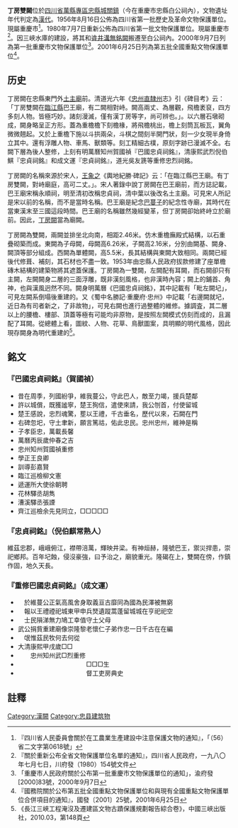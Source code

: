 {{msg:四川省文物保護單位
|名稱 = 丁房雙闕
|編號 = 59
|圖片 = 忠縣丁房雙闕01.jpg
|級別 = S01
|分類 = 
|時代 = [[漢代|漢代]]
|地点 = [[四川省|四川省]][[萬縣專區|萬縣專區]][[忠縣|忠縣]][[城關鎮|城關鎮]]
|坐標 =
|登錄 = 1956年8月16日
}}
{{msg:四川省文物保護單位
|名稱 = 丁房闕
|編號 = 71
|圖片 = 忠縣丁房雙闕02.jpg
|級別 = S1
|分類 = 
|時代 = [[漢代|漢代]]
|地点 = [[四川省|四川省]][[忠縣|忠縣]]
|坐標 =
|登錄 = 1980年7月7日
}}
{{msg:重慶市文物保護單位
|名稱 = 丁房闕
|編號 = 29
|圖片 = 忠縣丁房雙闕03.jpg
|級別 = 5
|分類 = 
|時代 = 漢代
|地点 = [[忠縣|忠縣]][[忠州鎮|忠州鎮]]人民路74號
|坐標 = 
|登錄 = 2000年9月7日
}}
{{msg:重慶市文物保護單位
|名稱 = 丁房闕--無銘闕
|編號 = 382
|圖片 = 
|級別 = 105
|分類 = 
|時代 = 東漢
|地点 = [[重慶市|重慶市]][[忠縣|忠縣]]
|坐標 =
|登錄 = 2001年6月25日
}}
'''丁房雙闕'''位於[[四川省|四川省]][[萬縣專區|萬縣專區]][[忠縣|忠縣]][[城關鎮|城關鎮]]（今在重慶市忠縣白公祠內），文物遺址年代判定為[[漢代|漢代]]。1956年8月16日公佈為四川省第一批歷史及革命文物保護單位。現屬重慶市<ref>『四川省人民委員會關於在工農業生產建設中注意保護文物的通知』，「（56）省二文字第0618號」</ref>。1980年7月7日重新公佈為四川省第一批文物保護單位。現屬重慶市<ref>『關於重新公布全省文物保護單位名單的通知』，四川省人民政府，一九八〇年七月七日，川府發（1980）154號文件</ref>。因三峽水庫的建設，將其和[[㽏井溝無銘闕|㽏井溝無銘闕]]搬遷至白公祠內。2000年9月7日列為第一批重慶市文物保護單位<ref>「重慶市人民政府關於公布第一批重慶市文物保護單位的通知」，渝府發[2000]83號，2000年9月7日</ref>。2001年6月25日列為第五批全國重點文物保護單位<ref>『國務院關於公布第五批全國重點文物保護單位和與現有全國重點文物保護單位合併項目的通知』，國發〔2001〕25號，2001年6月25日</ref>。

== 历史 ==
丁房闕在忠縣東門外[[土主廟|土主廟]]前。清道光六年《[[忠州直隸州|忠州直隸州]]志》引《碑目考》云：「丁房雙闕在[[臨江縣|臨江縣]]巴王廟，有二闕相對峙。闕高兩丈、為層觀，飛檐袤裒，四方多刻人物。皆極巧妙。諸刻漫滅，僅有漢丁房等字，尚可辨也。」。以六層石墩砌成，闕身略呈正方形。蓋為重檐檐下刻檐椽，將飛檐桃出，檐上刻筒瓦板瓦，翼角微微翹起。又於上重檐下施以斗拱兩朵，斗棋之間刻半開門狀，刻一少女現半身倚立其中。還有浮雕人物、車馬、獸類等。刻工精細古樸，原刻字跡已漫滅不全。右闕下層為後人整修，上刻有明萬曆知州賀國禎『巴國忠貞祠銘』，清康熙武烈倪伯鯕『忠貞祠銘』和成文運『忠貞祠銘』，道光吳友篪等重修忠烈祠銘。

丁房闕的名稱來源於宋人，[[王象之|王象之]]《輿地紀勝·碑記》云：「在臨江縣巴王廟。有丁房雙闕，對峙廟庭，高可二丈。」。宋人著錄中說丁房闕在巴王廟前，而方誌記載，巴王廟宋稱永順祠，明至清初改稱忠貞祠，清中葉以後改名土主廟。可見宋人所記是宋以前的名稱，而不是當時名稱。巴王廟是紀念[[巴蔓子|巴蔓子]]的紀念性寺廟，其時代在當東漢末至三國這段時間。巴王廟的名稱雖然幾經變革，但丁房闕卻始終峙立於廟前。因此，[[丁房闕|丁房闕]]當為廟闕。

丁房闕為雙闕，兩闕並排坐北向南，相距2.46米。仿木重檐廡殿式結構，以石重疊砌築而成。東闕為子母闕，母闕高6.26米，子闕高2.16米，分別由闕基、闕身、闕頂等部分組成。西闕為單體闕，高5.5米，長其結構與東闕大致相同。兩闕已經後代修葺、補刻，其石材也不盡一致。1953年由忠縣人民政府拔款修建了座單檐磚木結構的建築物將其遮蓋保護。丁房闕為一雙闕，左闕配有耳闕，而右闕卻只有主闕，左闕闕身二層的三面浮雕，既非漢刻風格，也非漢時內容；闕上的鋪首、角神，也與漢風迥然不同。闕身明萬曆《巴國忠貞祠銘》，其中記載有「毗左闕圮」，可見左闕系倒塌後重建的。又《蜀中名勝記·重慶府·忠州》中記載「右邊闕就圮，近日為有司者新之，了非故物」，可見右闕也進行過整體的維修。據調査，其二層以上的腰檐、樓部、頂蓋等極有可能均非原物，是按照左闕模式仿刻而成的，且漏配了耳闕。從總體上看，圖紋、人物、花草、鳥獸圖案，具明顯的明代風格，因此現存闕身為明代重建的<ref>《長江三峽工程淹沒及遷建區文物古蹟保護規劃報告綜合卷》，中國三峽出版社，2010.03，第148頁</ref>。

== 銘文 ==
=== 『巴國忠貞祠銘』（賀國禎）===
* 昔在周季，列國紛爭，維我蔓公，守此巴人，敵至力竭，援兵楚鄰
* 許以城償，既獲謐寧，楚王狥信，遣使來請，我公刎首，付使留城
* 楚王感說，忠烈魂驚，塟以王禮，千古垂名，歷代以來，石闕在門
* 右碑忽圯，守土聿新，願言篤祜，佑此忠民。忠州忠州，維神是稱
* 子孝臣忠，萬載長馨
* 萬曆丙辰歲仲春之吉
* 忠州知州賀國禎重修
* 學正王良卿
* 訓導彭嘉賢
* 臨江巡檢柳文憲
* 遞運所大使徐朝聘
* 花林驛丞胡雋
* 漕溪驛丞張諲
* 齊江巡檢余先見同立，□□□□□

=== 『忠貞祠銘』（倪伯麒常熟人）===
維茲忠郡，峨峨俯江，襟帶涪萬，輝映井梁。有神烜赫，隆號巴王，禦災捍患，崇祀鄉邦。百年圮蝕，侵沒豪強，曰予治之，廟貌重光。隆碣在上，雙闕在傍，作鎮作固，地久天長。

===『重修巴國忠貞祠銘』（成文運）===
* 　於維蔓公正氣高風舍身取義亘古靡同為國為民澤被無窮
* 　報以王禮禋祀城東甲申兵燹遺蹤蒿蓬留城城在亨祀祀空
* 　士民隕涕無力鳩工幸值守土父母
* 武公捐貲重建廟像崇隆黎老懷仁子弟作忠一日千古在在編
* 　氓惟茲民牧何去何從
* 大清康熙甲戌歲□□
* 　　忠州知州武□烈重修
* 　　　　　　　　　　　□□□生
* 　　　　　　　　　　　督工吏房典史

==註釋==
{{reflist}}

[[Category:漢闕|Category:漢闕]]
[[Category:忠县建筑物|Category:忠县建筑物]]